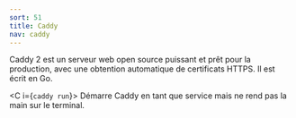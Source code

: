 ```yaml
---
sort: 51
title: Caddy
nav: caddy
---
```


Caddy 2 est un serveur web open source puissant et prêt pour la production, avec une obtention automatique de certificats HTTPS. Il est écrit en Go.

<C i={`caddy run`}>
  Démarre Caddy en tant que service mais ne rend pas la main sur le terminal.
</C>
